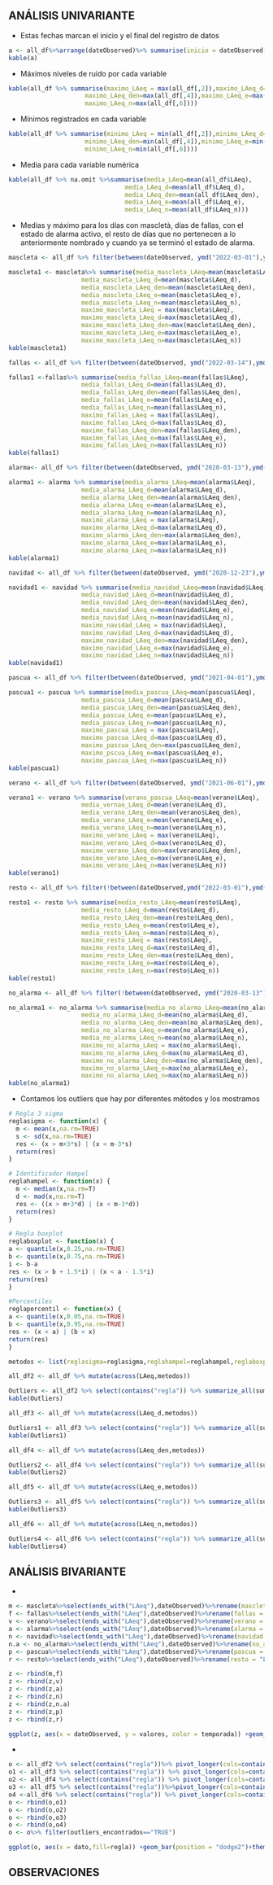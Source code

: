 ## ANÁLISIS UNIVARIANTE

+ Estas fechas marcan el inicio y el final del registro de datos
```r
a <- all_df%>%arrange(dateObserved)%>% summarise(inicio = dateObserved[1],final=dateObserved[dim(all_df)[1]])
kable(a)
```
+ Máximos niveles de ruido por cada variable
```r
kable(all_df %>% summarise(maximo_LAeq = max(all_df[,2]),maximo_LAeq_d=max(all_df[,3]),
                     maximo_LAeq_den=max(all_df[,4]),maximo_LAeq_e=max(all_df[,5]),
                     maximo_LAeq_n=max(all_df[,6])))

```
+ Mínimos registrados en cada variable
```r
kable(all_df %>% summarise(minimo_LAeq = min(all_df[,2]),minimo_LAeq_d=min(all_df[,3]),
                     minimo_LAeq_den=min(all_df[,4]),minimo_LAeq_e=min(all_df[,5]),
                     minimo_LAeq_n=min(all_df[,6])))
```


+ Media para cada variable numérica
```r
kable(all_df %>% na.omit %>%summarise(media_LAeq=mean(all_df$LAeq),
                                media_LAeq_d=mean(all_df$LAeq_d),
                                media_LAeq_den=mean(all_df$LAeq_den),
                                media_LAeq_e=mean(all_df$LAeq_e),
                                media_LAeq_n=mean(all_df$LAeq_n)))
```
+ Medias y máximo para los días con mascletà, días de fallas, con el estado de alarma activo, el resto de días que no pertenecen a lo anteriormente nombrado y cuando ya se terminó el estado de alarma.
```r
mascleta <- all_df %>% filter(between(dateObserved, ymd("2022-03-01"),ymd("2022-03-13"))|between(dateObserved, ymd("2021-09-01"),ymd("2021-09-05")))

mascleta1 <- mascleta%>% summarise(media_mascleta_LAeq=mean(mascleta$LAeq),
                    media_mascleta_LAeq_d=mean(mascleta$LAeq_d),
                    media_mascleta_LAeq_den=mean(mascleta$LAeq_den),
                    media_mascleta_LAeq_e=mean(mascleta$LAeq_e),
                    media_mascleta_LAeq_n=mean(mascleta$LAeq_n),
                    maximo_mascleta_LAeq = max(mascleta$LAeq),
                    maximo_mascleta_LAeq_d=max(mascleta$LAeq_d),
                    maximo_mascleta_LAeq_den=max(mascleta$LAeq_den),
                    maximo_mascleta_LAeq_e=max(mascleta$LAeq_e),
                    maximo_mascleta_LAeq_n=max(mascleta$LAeq_n))
kable(mascleta1)
```


```r
fallas <- all_df %>% filter(between(dateObserved, ymd("2022-03-14"),ymd("2022-03-19"))|between(dateObserved, ymd("2021-09-01"),ymd("2021-09-05")))

fallas1 <-fallas%>% summarise(media_fallas_LAeq=mean(fallas$LAeq),
                    media_fallas_LAeq_d=mean(fallas$LAeq_d),
                    media_fallas_LAeq_den=mean(fallas$LAeq_den),
                    media_fallas_LAeq_e=mean(fallas$LAeq_e),
                    media_fallas_LAeq_n=mean(fallas$LAeq_n),
                    maximo_fallas_LAeq = max(fallas$LAeq),
                    maximo_fallas_LAeq_d=max(fallas$LAeq_d),
                    maximo_fallas_LAeq_den=max(fallas$LAeq_den),
                    maximo_fallas_LAeq_e=max(fallas$LAeq_e),
                    maximo_fallas_LAeq_n=max(fallas$LAeq_n))
kable(fallas1)
```


```r
alarma<- all_df %>% filter(between(dateObserved, ymd("2020-03-13"),ymd("2020-11-08")))

alarma1 <- alarma %>% summarise(media_alarma_LAeq=mean(alarma$LAeq),
                    media_alarma_LAeq_d=mean(alarma$LAeq_d),
                    media_alarma_LAeq_den=mean(alarma$LAeq_den),
                    media_alarma_LAeq_e=mean(alarma$LAeq_e),
                    media_alarma_LAeq_n=mean(alarma$LAeq_n),
                    maximo_alarma_LAeq = max(alarma$LAeq),
                    maximo_alarma_LAeq_d=max(alarma$LAeq_d),
                    maximo_alarma_LAeq_den=max(alarma$LAeq_den),
                    maximo_alarma_LAeq_e=max(alarma$LAeq_e),
                    maximo_alarma_LAeq_n=max(alarma$LAeq_n))
kable(alarma1)
```


```r
navidad <- all_df %>% filter(between(dateObserved, ymd("2020-12-23"),ymd("2021-01-06"))|between(dateObserved, ymd("2021-12-23"),ymd("2022-01-06")))

navidad1 <- navidad %>% summarise(media_navidad_LAeq=mean(navidad$LAeq),
                    media_navidad_LAeq_d=mean(navidad$LAeq_d),
                    media_navidad_LAeq_den=mean(navidad$LAeq_den),
                    media_navidad_LAeq_e=mean(navidad$LAeq_e),
                    media_navidad_LAeq_n=mean(navidad$LAeq_n),
                    maximo_navidad_LAeq = max(navidad$LAeq),
                    maximo_navidad_LAeq_d=max(navidad$LAeq_d),
                    maximo_navidad_LAeq_den=max(navidad$LAeq_den),
                    maximo_navidad_LAeq_e=max(navidad$LAeq_e),
                    maximo_navidad_LAeq_n=max(navidad$LAeq_n))
kable(navidad1)
```


```r
pascua <- all_df %>% filter(between(dateObserved, ymd("2021-04-01"),ymd("2021-04-12"))|between(dateObserved, ymd("2022-04-14"),ymd("2022-04-24")))

pascua1 <- pascua %>% summarise(media_pascua_LAeq=mean(pascua$LAeq),
                    media_pascua_LAeq_d=mean(pascua$LAeq_d),
                    media_pascua_LAeq_den=mean(pascua$LAeq_den),
                    media_pascua_LAeq_e=mean(pascua$LAeq_e),
                    media_pascua_LAeq_n=mean(pascua$LAeq_n),
                    maximo_pascua_LAeq = max(pascua$LAeq),
                    maximo_pascua_LAeq_d=max(pascua$LAeq_d),
                    maximo_pascua_LAeq_den=max(pascua$LAeq_den),
                    maximo_pscua_LAeq_e=max(pascua$LAeq_e),
                    maximo_pascua_LAeq_n=max(pascua$LAeq_n))
kable(pascua1)
```


```r
verano <- all_df %>% filter(between(dateObserved, ymd("2021-06-01"),ymd("2021-09-01")))

verano1 <- verano %>% summarise(verano_pascua_LAeq=mean(verano$LAeq),
                    media_vernao_LAeq_d=mean(verano$LAeq_d),
                    media_verano_LAeq_den=mean(verano$LAeq_den),
                    media_verano_LAeq_e=mean(verano$LAeq_e),
                    media_verano_LAeq_n=mean(verano$LAeq_n),
                    maximo_verano_LAeq = max(verano$LAeq),
                    maximo_verano_LAeq_d=max(verano$LAeq_d),
                    maximo_verano_LAeq_den=max(verano$LAeq_den),
                    maximo_verano_LAeq_e=max(verano$LAeq_e),
                    maximo_verano_LAeq_n=max(verano$LAeq_n))
kable(verano1)
```


```r
resto <- all_df %>% filter(!between(dateObserved,ymd("2022-03-01"),ymd("2022-03-19"))&!between(dateObserved,ymd("2021-09-01"),ymd("2021-09-05"))&!between(dateObserved, ymd("2020-03-13"),ymd("2020-11-08"))&!(between(dateObserved, ymd("2020-12-23"),ymd("2021-01-06"))&!between(dateObserved, ymd("2021-12-23"),ymd("2022-01-06"))&!(between(dateObserved, ymd("2021-04-01"),ymd("2021-04-12"))&!between(dateObserved, ymd("2022-04-14"),ymd("2022-04-24"))&!between(dateObserved, ymd("2021-06-01"),ymd("2021-09-01")))))

resto1 <- resto %>% summarise(media_resto_LAeq=mean(resto$LAeq),
                    media_resto_LAeq_d=mean(resto$LAeq_d),
                    media_resto_LAeq_den=mean(resto$LAeq_den),
                    media_resto_LAeq_e=mean(resto$LAeq_e),
                    media_resto_LAeq_n=mean(resto$LAeq_n),
                    maximo_resto_LAeq = max(resto$LAeq),
                    maximo_resto_LAeq_d=max(resto$LAeq_d),
                    maximo_resto_LAeq_den=max(resto$LAeq_den),
                    maximo_resto_LAeq_e=max(resto$LAeq_e),
                    maximo_resto_LAeq_n=max(resto$LAeq_n))
kable(resto1)
```


```r
no_alarma <- all_df %>% filter(!between(dateObserved, ymd("2020-03-13"),ymd("2020-11-08")))

no_alarma1 <- no_alarma %>% summarise(media_no_alarma_LAeq=mean(no_alarma$LAeq),
                    media_no_alarma_LAeq_d=mean(no_alarma$LAeq_d),
                    media_no_alarma_LAeq_den=mean(no_alarma$LAeq_den),
                    media_no_alarma_LAeq_e=mean(no_alarma$LAeq_e),
                    media_no_alarma_LAeq_n=mean(no_alarma$LAeq_n),
                    maximo_no_alarma_LAeq = max(no_alarma$LAeq),
                    maximo_no_alarma_LAeq_d=max(no_alarma$LAeq_d),
                    maximo_no_alarma_LAeq_den=max(no_alarma$LAeq_den),
                    maximo_no_alarma_LAeq_e=max(no_alarma$LAeq_e),
                    maximo_no_alarma_LAeq_n=max(no_alarma$LAeq_n))
kable(no_alarma1)
```

+ Contamos los outliers que hay por diferentes métodos y los mostramos
```r
# Regla 3 sigma
reglasigma <- function(x) {
  m <- mean(x,na.rm=TRUE)
  s <- sd(x,na.rm=TRUE)
  res <- (x > m+3*s) | (x < m-3*s)
  return(res)
}

# Identificador Hampel
reglahampel <- function(x) { 
  m <- median(x,na.rm=T)
  d <- mad(x,na.rm=T)
  res <- ((x > m+3*d) | (x < m-3*d))
  return(res)
}

# Regla boxplot
reglaboxplot <- function(x) {
a <- quantile(x,0.25,na.rm=TRUE)
b <- quantile(x,0.75,na.rm=TRUE)
i <- b-a
res <- (x > b + 1.5*i) | (x < a - 1.5*i)
return(res)
}

#Percentiles
reglapercentil <- function(x) {
a <- quantile(x,0.05,na.rm=TRUE)
b <- quantile(x,0.95,na.rm=TRUE)
res <- (x < a) | (b < x)
return(res)
}
```


```r
metodos <- list(reglasigma=reglasigma,reglahampel=reglahampel,reglaboxplot=reglaboxplot,reglapercentil=reglapercentil)

all_df2 <- all_df %>% mutate(across(LAeq,metodos))

Outliers <- all_df2 %>% select(contains("regla")) %>% summarize_all(sum,na.rm=T)
kable(Outliers)

all_df3 <- all_df %>% mutate(across(LAeq_d,metodos))

Outliers1 <- all_df3 %>% select(contains("regla")) %>% summarize_all(sum,na.rm=T)
kable(Outliers1)

all_df4 <- all_df %>% mutate(across(LAeq_den,metodos))

Outliers2 <- all_df4 %>% select(contains("regla")) %>% summarize_all(sum,na.rm=T)
kable(Outliers2)

all_df5 <- all_df %>% mutate(across(LAeq_e,metodos))

Outliers3 <- all_df5 %>% select(contains("regla")) %>% summarize_all(sum,na.rm=T)
kable(Outliers3)

all_df6 <- all_df %>% mutate(across(LAeq_n,metodos))

Outliers4 <- all_df6 %>% select(contains("regla")) %>% summarize_all(sum,na.rm=T)
kable(Outliers4)
```

## ANÁLISIS BIVARIANTE

+
```r
m <- mascleta%>%select(ends_with("LAeq"),dateObserved)%>%rename(mascleta = "LAeq")%>% pivot_longer(cols="mascleta",names_to= "temporada",values_to = "valores")
f <- fallas%>%select(ends_with("LAeq"),dateObserved)%>%rename(fallas = "LAeq")%>%pivot_longer(cols="fallas",names_to= "temporada",values_to = "valores")
v <- verano%>%select(ends_with("LAeq"),dateObserved)%>%rename(verano = "LAeq")%>%pivot_longer(cols="verano",names_to= "temporada",values_to = "valores")
a <- alarma%>%select(ends_with("LAeq"),dateObserved)%>%rename(alarma = "LAeq")%>%pivot_longer(cols="alarma",names_to= "temporada",values_to = "valores")
n <- navidad%>%select(ends_with("LAeq"),dateObserved)%>%rename(navidad = "LAeq") %>%pivot_longer(cols="navidad",names_to= "temporada",values_to = "valores")
n.a <- no_alarma%>%select(ends_with("LAeq"),dateObserved)%>%rename(no_alarma = "LAeq")%>%pivot_longer(cols="no_alarma",names_to= "temporada",values_to = "valores")
p <- pascua%>%select(ends_with("LAeq"),dateObserved)%>%rename(pascua = "LAeq")%>%pivot_longer(cols="pascua",names_to= "temporada",values_to = "valores")
r <- resto%>%select(ends_with("LAeq"),dateObserved)%>%rename(resto = "LAeq")%>%pivot_longer(cols="resto",names_to= "temporada",values_to = "valores")

z <- rbind(m,f)
z <- rbind(z,v)
z <- rbind(z,a)
z <- rbind(z,n)
z <- rbind(z,n.a)
z <- rbind(z,p)
z <- rbind(z,r)
```


```r
ggplot(z, aes(x = dateObserved, y = valores, color = temporada)) +geom_line()+geom_hline(size=1.5,yintercept = 65) +guides(color = guide_legend(title = "Temporada"))+scale_color_manual(values = c("firebrick1","dodgerblue1",                     "gold","seagreen","pink","coral1","mediumorchid","cyan3"))+labs(title = "Gráfico de decibelios por día",x= "Fecha",y="dB")+theme(plot.title = element_text(hjust = 0.5))+theme(axis.text.x=element_text(angle=90))
```

+
```r
o <- all_df2 %>% select(contains("regla"))%>% pivot_longer(cols=contains("regla"),names_to= "regla",values_to = "outliers_encontrados")%>%separate(regla,sep="_regla",into=c("dato","regla"))
o1 <- all_df3 %>% select(contains("regla")) %>% pivot_longer(cols=contains("regla"),names_to= "regla",values_to = "outliers_encontrados")%>%separate(regla,sep="_regla",into=c("dato","regla"))
o2 <- all_df4 %>% select(contains("regla")) %>% pivot_longer(cols=contains("regla"),names_to= "regla",values_to = "outliers_encontrados")%>%separate(regla,sep="_regla",into=c("dato","regla"))
o3 <- all_df5 %>% select(contains("regla"))%>%pivot_longer(cols=contains("regla"),names_to= "regla",values_to = "outliers_encontrados")%>%separate(regla,sep="_regla",into=c("dato","regla"))
o4 <-all_df6 %>% select(contains("regla")) %>% pivot_longer(cols=contains("regla"),names_to= "regla",values_to = "outliers_encontrados")%>%separate(regla,sep="_regla",into=c("dato","regla"))
o <- rbind(o,o1)
o <- rbind(o,o2)
o <- rbind(o,o3)
o <- rbind(o,o4)
o <- o%>% filter(outliers_encontrados=="TRUE")
```


```r
ggplot(o, aes(x = dato,fill=regla)) +geom_bar(position = "dodge2")+theme(axis.text.x=element_text(angle=90))
```

## OBSERVACIONES
